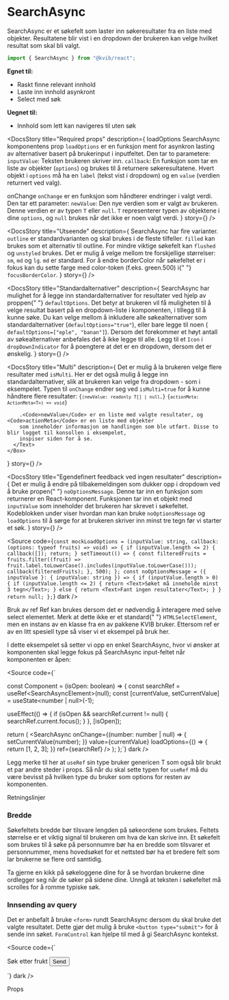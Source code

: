 
<Meta of={SearchAsyncStories} />

# SearchAsync

SearchAsync er et søkefelt som laster inn søkeresultater fra en liste med objekter. Resultatene blir vist i en dropdown der brukeren kan velge hvilket resultat som skal bli valgt.

```jsx
import { SearchAsync } from "@kvib/react";
```

<DocsContainer>

**Egnet til:**

- Raskt finne relevant innhold
- Laste inn innhold asynkront
- Select med søk

**Uegnet til:**

- Innhold som lett kan navigeres til uten søk

<Feedback component="SearchAsync" />

</DocsContainer>

<DocsContainer>

<DocsStory
  title="Required props"
  description={
    <Box>
  <Text as="b">loadOptions</Text>
  <Text>SearchAsync komponentens prop <Code>loadOptions</Code> er en funksjon ment for asynkron lasting av alternativer basert på brukerinput i inputfeltet. Den tar to parametere:</Text>
  <List>
    <ListItem>
      <Text><Code>inputValue</Code>: Teksten brukeren skriver inn.</Text>
    </ListItem>
    <ListItem>
      <Text>
        <Code>callback</Code>: En funksjon som tar en liste av objekter (<Code>options</Code>) og brukes til å returnere søkeresultatene. Hvert objekt i <Code>options</Code> må ha en <Code>label</Code> (tekst vist i dropdown) og en <Code>value</Code> (verdien returnert ved valg).
      </Text>
    </ListItem>
  </List>

  <Text as="b">onChange</Text>
  <Text><Code>onChange</Code> er en funksjon som håndterer endringer i valgt verdi. Den tar ett parameter:</Text>
  <List>
    <ListItem>
      <Text>
        <Code>newValue</Code>: Den nye verdien som er valgt av brukeren. Denne verdien er av typen <Code>T</Code> eller <Code>null</Code>. <Code>T</Code> representerer typen av objektene i dine <Code>options</Code>, og <Code>null</Code> brukes når det ikke er noen valgt verdi.
      </Text>
    </ListItem>
  </List>
</Box>
}
story={<Canvas of={SearchAsyncStories.SearchAsyncResults} />}
/>

<DocsStory
  title="Utseende"
  description={
    <Box>
      <Text>
        SearchAsync har fire varianter. <Code>outline</Code> er standardvarianten og skal brukes i de fleste tilfeller.
        <Code>filled</Code> kan brukes som et alternativ til outline. For mindre viktige søkefelt kan
        <Code>flushed</Code> og
        <Code>unstyled</Code> brukes.
      </Text>
      <Text>
        Det er mulig å velge mellom tre forskjellige størrelser: <Code>sm</Code>, <Code>md</Code> og <Code>lg</Code>.
        <Code>md</Code> er standard.
      </Text>
      <Text>
        For å endre borderColor når søkefeltet er i fokus kan du sette farge med color-token (f.eks. green.500) i{" "}
        <Code>focusBorderColor</Code>.
      </Text>
    </Box>
  }
  story={<Canvas of={SearchAsyncStories.SearchAsyncVariants} />}
/>

<DocsStory
  title="Standardalternativer"
  description={
    <Box>
      <Text>
        SearchAsync har mulighet for å legge inn standardalternativer for resultater ved hjelp av proppen{" "}
        <Code>defaultOptions</Code>. Det betyr at brukeren vil få muligheten til å velge resultat basert på en
        dropdown-liste i komponenten, i tillegg til å kunne søke. Du kan velge mellom å inkludere alle søkealternativer
        som standardalternativer (<Code>defaultOptions="true"</Code>), eller bare legge til noen (
        <Code>defaultOptions=["eple", "banan"]</Code>). Dersom det forekommer et høyt antall av søkealternativer
        anbefales det å ikke legge til alle.
      </Text>
      <Text>
        Legg til et <Code>Icon</Code> i <Code>dropDownIndicator</Code> for å poengtere at det er en dropdown, dersom det
        er ønskelig.
      </Text>
    </Box>
  }
  story={<Canvas of={SearchAsyncStories.SearchAsyncDropdown} />}
/>

<DocsStory
  title="Multi"
  description={
    <Box>
      <Text>
        Det er mulig å la brukeren velge flere resultater med <Code>isMulti</Code>. Her er det også mulig å legge inn
        standardalternativer, slik at brukeren kan velge fra dropdown - som i eksempelet.
      </Text>
      <Text>
        Typen til
        <Code>onChange</Code> endrer seg ved <Code>isMulti=true</Code> for å kunne håndtere flere resultater: <Code>{`(newValue: readonly T[] | null,`}</Code> <Code>{`actionMeta: ActionMeta<T>) => void`}</Code>

        .<Code>newValue</Code> er en liste med valgte resultater, og <Code>actionMeta</Code> er en liste med objekter
        som inneholder informasjon om handlingen som ble utført. Disse to blir logget til konsollen i eksempelet,
        inspiser siden for å se.
      </Text>
    </Box>

}
story={<Canvas of={SearchAsyncStories.SearchAsyncMultiDropdown} />}
/>

<DocsStory
  title="Egendefinert feedback ved ingen resultater"
  description={
    <Box>
      <Text>
        Det er mulig å endre på tilbakemeldingen som dukker opp i dropdown ved å bruke propen{" "}
        <Code>noOptionsMessage</Code>. Denne tar inn en funksjon som returnerer en React-komponent. Funksjonen tar inn
        et objekt med <Code>inputValue</Code> som inneholder det brukeren har skrevet i søkefeltet.
      </Text>
      <Text>
        Kodeblokken under viser hvordan man kan bruke
        <Code>noOptionsMessage</Code> og <Code>loadOptions</Code> til å sørge for at brukeren skriver inn minst tre tegn
        før vi starter et søk.
      </Text>
    </Box>
  }
  story={<Canvas of={SearchAsyncStories.SearchAsyncNoOptions} />}
/>

<Source
  code={`const mockLoadOptions = (inputValue: string, callback: (options: typeof fruits) => void) => {
  if (inputValue.length <= 2) {
    callback([]);
    return;
  }
  setTimeout(() => {
    const filteredFruits = fruits.filter((fruit) => fruit.label.toLowerCase().includes(inputValue.toLowerCase()));
    callback(filteredFruits);
  }, 500);
};
const noOptionsMessage = ({ inputValue }: { inputValue: string }) => {
  if (inputValue.length > 0) {
    if (inputValue.length <= 2) {
      return <Text>Søket må inneholde minst 3 tegn</Text>;
    } else {
      return <Text>Fant ingen resultater</Text>;
    }
  }
  return null;
};`}
  dark
/>

</DocsContainer>

<DocsHeading light>Bruk av ref</DocsHeading>
<DocsContainer>
  Ref kan brukes dersom det er nødvendig å interagere med selve select elementet. Merk at dette ikke er et standard{" "}
  <Code>HTMLSelectElement</Code>, men en instans av en klasse fra en av pakkene KVIB bruker. Ettersom ref er av en litt
  spesiell type så viser vi et eksempel på bruk her.

I dette eksempelet så setter vi opp en enkel SearchAsync, hvor vi ønsker at komponenten skal legge fokus på SearchAsync input-feltet når komponenten er åpen:

<Source
  code={`

const Component = (isOpen: boolean) => {
  const searchRef = useRef<SearchAsyncElement<number>>(null);
  const [currentValue, setCurrentValue] = useState<number | null>(-1);

  useEffect(() => {
    if (isOpen && searchRef.current != null) {
      searchRef.current.focus();
    }
  }, [isOpen]);

  return (
    <SearchAsync
      onChange={(number: number | null) => {
        setCurrentValue(number);
      }}
      value={currentValue}
      loadOptions={() => {
        return [1, 2, 3];
      }}
      ref={searchRef}
    />
  );
};`}
dark
/>

Legg merke til her at `useRef` sin type bruker genericen T som også blir brukt et par andre steder i props.
Så når du skal sette typen for `useRef` må du være bevisst på hvilken type du bruker som options for resten av komponenten.

</DocsContainer>

<DocsHeading light>Retningslinjer</DocsHeading>

<DocsContainer>

### Bredde

Søkefeltets bredde bør tilsvare lengden på søkeordene som brukes. Feltets størrelse er et viktig signal til brukeren om hva de kan skrive inn. Et søkefelt som brukes til å søke på personnumre bør ha en bredde som tilsvarer et personnummer, mens hovedsøket for et nettsted bør ha et bredere felt som lar brukerne se flere ord samtidig.

Ta gjerne en kikk på søkeloggene dine for å se hvordan brukerne dine ordlegger seg når de søker på sidene dine. Unngå at teksten i søkefeltet må scrolles for å romme typiske søk.

### Innsending av query

Det er anbefalt å bruke `<form>` rundt SearchAsync dersom du skal bruke det valgte resultatet. Dette gjør det mulig å bruke `<button type="submit">` for å sende inn søket.
`FormControl` kan hjelpe til med å gi SearchAsync kontekst.

<Source
  code={`
  <form onSubmit={handleSubmit}>
    <FormControl>
      <FormLabel htmlFor="async-search">Søk etter frukt</FormLabel>
        <SearchAsync
          loadOptions={mockLoadOptions}
          onChange={handleChange}
          placeholder="Søk etter frukt..."
          isMulti={false}
        />
      <Button mt={4} colorScheme="blue" type="submit">
        Send
      </Button>
    </FormControl>
  </form>`}
  dark
/>

</DocsContainer>

<DocsHeading light>Props</DocsHeading>
<Canvas of={SearchAsyncStories.Preview} />
<Controls of={SearchAsyncStories.Preview} />
